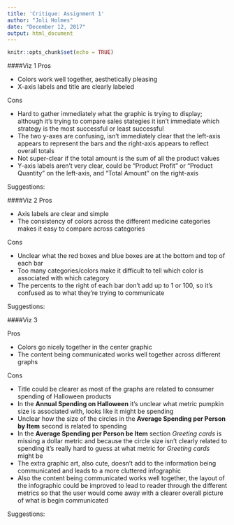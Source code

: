 ```yaml
---
title: 'Critique: Assignment 1'
author: "Joli Holmes"
date: "December 12, 2017"
output: html_document
---
```


```r
knitr::opts_chunk$set(echo = TRUE)
```

####Viz 1
Pros

* Colors work well together, aesthetically pleasing
* X-axis labels and title are clearly labeled

Cons

* Hard to gather immediately what the graphic is trying to display; although it's trying to compare sales stategies it isn't immediate which strategy is the most successful or least successful
* The two y-axes are confusing, isn't immediately clear that the left-axis appears to represent the bars and the right-axis appears to reflect overall totals
* Not super-clear if the total amount is the sum of all the product values
* Y-axis labels aren't very clear, could be "Product Profit" or "Product Quantity" on the left-axis, and "Total Amount" on the right-axis

Suggestions:

####Viz 2
Pros

* Axis labels are clear and simple
* The consistency of colors across the different medicine categories makes it easy to compare across categories

Cons

* Unclear what the red boxes and blue boxes are at the bottom and top of each bar
* Too many categories/colors make it difficult to tell which color is associated with which category
* The percents to the right of each bar don't add up to 1 or 100, so it's confused as to what they're trying to communicate

Suggestions:

####Viz 3

Pros

* Colors go nicely together in the center graphic
* The content being communicated works well together across different graphs

Cons

* Title could be clearer as most of the graphs are related to consumer spending of Halloween products
* In the **Annual Spending on Halloween** it's unclear what metric pumpkin size is associated with, looks like it might be spending
* Unclear how the size of the circles in the **Average Spending per Person by Item** second is related to spending 
* In the **Average Spending per Person be Item** section *Greeting cards* is missing a dollar metric and because the circle size isn't clearly related to spending it's really hard to guess at what metric for *Greeting cards* might be
* The extra graphic art, also cute, doesn't add to the information being communicated and leads to a more cluttered infographic
* Also the content being communicated works well together, the layout of the infographic could be improved to lead to reader through the different metrics so that the user would come away with a clearer overall picture of what is begin communicated 

Suggestions:


